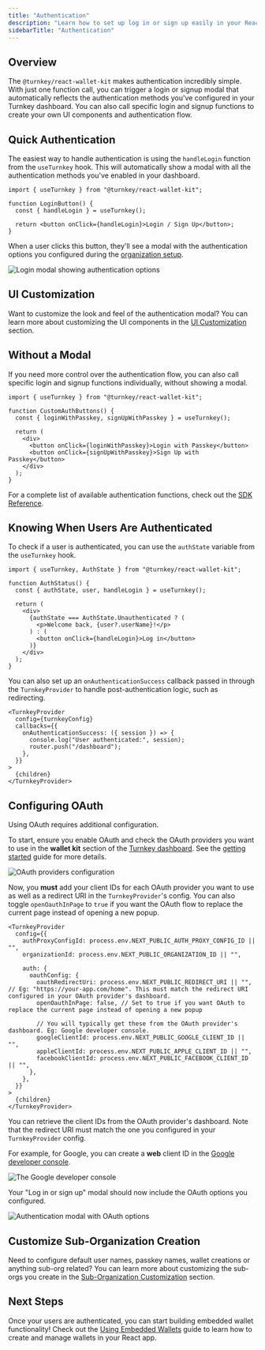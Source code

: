 ```yaml
---
title: "Authentication"
description: "Learn how to set up log in or sign up easily in your React app using @turnkey/react-wallet-kit."
sidebarTitle: "Authentication"
---
```


## Overview

The `@turnkey/react-wallet-kit` makes authentication incredibly simple. With just one function call, you can trigger a login or signup modal that automatically reflects the authentication methods you've configured in your Turnkey dashboard. You can also call specific login and signup functions to create your own UI components and authentication flow.

## Quick Authentication

The easiest way to handle authentication is using the `handleLogin` function from the `useTurnkey` hook. This will automatically show a modal with all the authentication methods you've enabled in your dashboard.

```tsx
import { useTurnkey } from "@turnkey/react-wallet-kit";

function LoginButton() {
  const { handleLogin } = useTurnkey();

  return <button onClick={handleLogin}>Login / Sign Up</button>;
}
```

When a user clicks this button, they'll see a modal with the authentication options you configured during the [organization setup](/sdks/react/getting-started#turnkey-organization-setup).

<img
  src="/images/sdks/img/react/auth-component-1.png"
  alt="Login modal showing authentication options"
/>

## UI Customization

Want to customize the look and feel of the authentication modal? You can learn more about customizing the UI components in the [UI Customization](/sdks/react/ui-customization) section.

## Without a Modal

If you need more control over the authentication flow, you can also call specific login and signup functions individually, without showing a modal.

```tsx
import { useTurnkey } from "@turnkey/react-wallet-kit";

function CustomAuthButtons() {
  const { loginWithPasskey, signUpWithPasskey } = useTurnkey();

  return (
    <div>
      <button onClick={loginWithPasskey}>Login with Passkey</button>
      <button onClick={signUpWithPasskey}>Sign Up with Passkey</button>
    </div>
  );
}
```

For a complete list of available authentication functions, check out the [SDK Reference](/sdks/react/sdk-reference).

## Knowing When Users Are Authenticated

To check if a user is authenticated, you can use the `authState` variable from the `useTurnkey` hook.

```tsx
import { useTurnkey, AuthState } from "@turnkey/react-wallet-kit";

function AuthStatus() {
  const { authState, user, handleLogin } = useTurnkey();

  return (
    <div>
      {authState === AuthState.Unauthenticated ? (
        <p>Welcome back, {user?.userName}!</p>
      ) : (
        <button onClick={handleLogin}>Log in</button>
      )}
    </div>
  );
}
```

You can also set up an `onAuthenticationSuccess` callback passed in through the `TurnkeyProvider` to handle post-authentication logic, such as redirecting.

```tsx
<TurnkeyProvider
  config={turnkeyConfig}
  callbacks={{
    onAuthenticationSuccess: ({ session }) => {
      console.log("User authenticated:", session);
      router.push("/dashboard");
    },
  }}
>
  {children}
</TurnkeyProvider>
```

## Configuring OAuth

Using OAuth requires additional configuration.

To start, ensure you enable OAuth and check the OAuth providers you want to use in the **wallet kit** section of the [Turnkey dashboard](https://app.turnkey.com). See the [getting started](/sdks/react/getting-started) guide for more details.

<img
  src="/images/sdks/img/react/oauth-panel.png"
  alt="OAuth providers configuration"
/>

Now, you **must** add your client IDs for each OAuth provider you want to use as well as a redirect URI in the `TurnkeyProvider`'s config. You can also toggle `openOauthInPage` to `true` if you want the OAuth flow to replace the current page instead of opening a new popup.

```tsx
<TurnkeyProvider
  config={{
    authProxyConfigId: process.env.NEXT_PUBLIC_AUTH_PROXY_CONFIG_ID || "",
    organizationId: process.env.NEXT_PUBLIC_ORGANIZATION_ID || "",

    auth: {
      oauthConfig: {
        oauthRedirectUri: process.env.NEXT_PUBLIC_REDIRECT_URI || "", // Eg: "https://your-app.com/home". This must match the redirect URI configured in your OAuth provider's dashboard.
        openOauthInPage: false, // Set to true if you want OAuth to replace the current page instead of opening a new popup

        // You will typically get these from the OAuth provider's dashboard. Eg: Google developer console.
        googleClientId: process.env.NEXT_PUBLIC_GOOGLE_CLIENT_ID || "",
        appleClientId: process.env.NEXT_PUBLIC_APPLE_CLIENT_ID || "",
        facebookClientId: process.env.NEXT_PUBLIC_FACEBOOK_CLIENT_ID || "",
      },
    },
  }}
>
  {children}
</TurnkeyProvider>
```

You can retrieve the client IDs from the OAuth provider's dashboard. Note that the redirect URI must match the one you configured in your `TurnkeyProvider` config.

For example, for Google, you can create a **web** client ID in the [Google developer console](https://console.developers.google.com/apis/credentials).

<img
  src="/images/sdks/img/react/google-dev-console.png"
  alt="The Google developer console"
/>

Your "Log in or sign up" modal should now include the OAuth options you configured.

<img
  src="/images/sdks/img/react/auth-component-2.png"
  alt="Authentication modal with OAuth options"
/>

## Customize Sub-Organization Creation

Need to configure default user names, passkey names, wallet creations or anything sub-org related? You can learn more about customizing the sub-orgs you create in the [Sub-Organization Customization](/sdks/react/sub-organization-customization) section.

## Next Steps

Once your users are authenticated, you can start building embedded wallet functionality! Check out the [Using Embedded Wallets](/sdks/react/using-embedded-wallets) guide to learn how to create and manage wallets in your React app.
